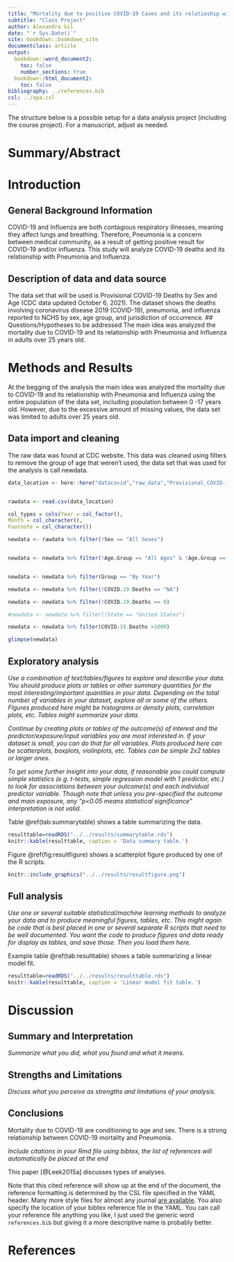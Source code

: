 ```yaml
---
title: "Mortality due to positive COVID-19 Cases and its relatioship with Pneumonia and Influenza"
subtitle: "Class Project"
author: Alexandra Gil
date: "`r Sys.Date()`"
site: bookdown::bookdown_site
documentclass: article
output:
  bookdown::word_document2: 
    toc: false
    number_sections: true
  bookdown::html_document2: 
    toc: false
bibliography: ../references.bib
csl: ../apa.csl
---
```


The structure below is a possible setup for a data analysis project (including the course project). For a manuscript, adjust as needed.


# Summary/Abstract



# Introduction 

## General Background Information
COVID-19 and Influenza are both contagious respiratory illnesses, meaning they affect lungs and breathing. Therefore, Pneumonia is a concern between medical community, as a result of  getting positive result for COVID-19 and/or influenza. This study will analyze COVID-19 deaths and its relationship with Pneumonia and Influenza.


## Description of data and data source
The data set that will be used is Provisional COVID-19 Deaths by Sex and Age (CDC data updated October 6, 2021). The dataset shows the deaths involving coronavirus disease 2019 (COVID-19), pneumonia, and influenza reported to NCHS by sex, age group, and jurisdiction of occurrence.
## Questions/Hypotheses to be addressed
The main idea was analyzed the mortality due to COVID-19 and its relationship with Pneumonia and Influenza in adults over 25 years old.

# Methods and Results
At the begging of the analysis the main idea was analyzed the mortality due to COVID-19 and its relationship with Pneumonia and Influenza using the entire population of the data set, including population between 0 -17 years old. However, due to the excessive amount of missing values, the data set was limited to adults over 25 years old.

## Data import and cleaning
The raw data was found at CDC website. This data was cleaned using filters to remove the group of age that weren't used, the data set that was used for the analysis is call newdata. 
```r
data_location <- here::here("datacovid","raw_data","Provisional_COVID-19_Deaths_by_Sex_and_Age.csv")


rawdata <- read.csv(data_location)

col_types = cols(Year = col_factor(), 
Month = col_character(), 
Footnote = col_character())

newdata <- rawdata %>% filter(!Sex == "All Sexes")


newdata <- newdata %>% filter(!Age.Group == "All Ages" & !Age.Group == "Under 1 year" & !Age.Group== "0-17 years" &  !Age.Group == "1-4 years"  & !Age.Group == "1-4 years" & !Age.Group == "15-24 years" &!Age.Group == "5-14 years" & !Age.Group == "18-29 years" )


newdata <- newdata %>% filter(Group == "By Year")

newdata <- newdata %>% filter(!COVID.19.Deaths == "NA")

newdata <- newdata %>% filter(!COVID.19.Deaths == 0)

#newdata <- newdata %>% filter(!State == "United States")

newdata <- newdata %>% filter(COVID.19.Deaths >1000)

glimpse(newdata)
```


## Exploratory analysis

_Use a combination of text/tables/figures to explore and describe your data. You should produce plots or tables or other summary quantities for the most interesting/important quantities in your data. Depending on the total number of variables in your dataset, explore all or some of the others. FIgures produced here might be histograms or density plots, correlation plots, etc. Tables might summarize your data._

_Continue by creating plots or tables of the outcome(s) of interest and the predictor/exposure/input variables you are most interested in. If your dataset is small, you can do that for all variables. Plots produced here can be scatterplots, boxplots, violinplots, etc. Tables can be simple 2x2 tables or larger ones._

_To get some further insight into your data, if reasonable you could compute simple statistics (e.g. t-tests, simple regression model with 1 predictor, etc.) to look for associations between your outcome(s) and each individual predictor variable. Though note that unless you pre-specified the outcome and main exposure, any "p<0.05 means statistical significance" interpretation is not valid._

Table \@ref(tab:summarytable) shows a table summarizing the data.


```r
resulttable=readRDS("../../results/summarytable.rds")
knitr::kable(resulttable, caption = 'Data summary table.')
```


Figure \@ref(fig:resultfigure) shows a scatterplot figure produced by one of the R scripts.

```r
knitr::include_graphics("../../results/resultfigure.png")
```


## Full analysis

_Use one or several suitable statistical/machine learning methods to analyze your data and to produce meaningful figures, tables, etc. This might again be code that is best placed in one or several separate R scripts that need to be well documented. You want the code to produce figures and data ready for display as tables, and save those. Then you load them here._

Example table \@ref(tab:resulttable) shows a table summarizing a linear model fit.

```r
resulttable=readRDS("../../results/resulttable.rds")
knitr::kable(resulttable, caption = 'Linear model fit table.')
```


# Discussion

## Summary and Interpretation
_Summarize what you did, what you found and what it means._

## Strengths and Limitations
_Discuss what you perceive as strengths and limitations of your analysis._

## Conclusions
Mortality due to COVID-19 are conditioning to age and sex. There is a strong relationship between COVID-19 mortality and Pneumonia.

_Include citations in your Rmd file using bibtex, the list of references will automatically be placed at the end_

This paper [@Leek2015a] discusses types of analyses. 

Note that this cited reference will show up at the end of the document, the reference formatting is determined by the CSL file specified in the YAML header. Many more style files for almost any journal [are available](https://www.zotero.org/styles). You also specify the location of your bibtex reference file in the YAML. You can call your reference file anything you like, I just used the generic word `references.bib` but giving it a more descriptive name is probably better.


# References



